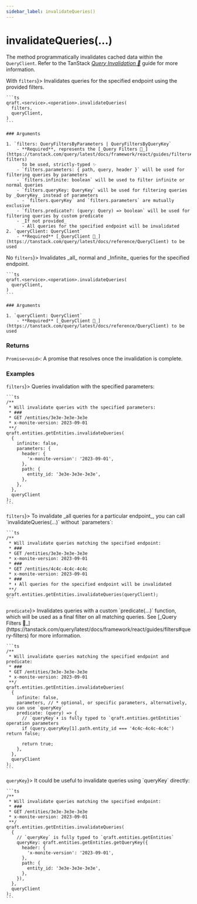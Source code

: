 ```yaml
---
sidebar_label: invalidateQueries()
---
```



# invalidateQueries(...)

The method programmatically invalidates cached data within the `QueryClient`.
Refer to the TanStack [_Query Invalidation 🌴_](https://tanstack.com/query/latest/docs/framework/react/guides/query-invalidation)
guide for more information.

<Tabs>
  <TabItem value="with-filters" label={<span style={{verticalAlign: "middle"}}>With <code>filters</code></span>}>
    Invalidates queries for the specified endpoint using the provided filters.

    ```ts
    qraft.<service>.<operation>.invalidateQueries(
      filters,
      queryClient,
    )
    ```

    ### Arguments

    1. `filters: QueryFiltersByParameters | QueryFiltersByQueryKey`
        - **Required**, represents the [_Query Filters 🌴_](https://tanstack.com/query/latest/docs/framework/react/guides/filters#query-filters)
          to be used, strictly-typed ✨
        - `filters.parameters: { path, query, header }` will be used for filtering queries by parameters
        - `filters.infinite: boolean` will be used to filter infinite or normal queries
        - `filters.queryKey: QueryKey` will be used for filtering queries by _QueryKey_ instead of parameters
          - `filters.queryKey` and `filters.parameters` are mutually exclusive
        - `filters.predicate?: (query: Query) => boolean` will be used for filtering queries by custom predicate
        - _If not provided_
          - All queries for the specified endpoint will be invalidated
    2. `queryClient: QueryClient`
        - **Required** [_QueryClient 🌴_](https://tanstack.com/query/latest/docs/reference/QueryClient) to be used
  </TabItem>
  <TabItem value="without-filters" label={<span style={{verticalAlign: "middle"}}>No <code style={{textDecoration: 'line-through'}}>filters</code></span>}>
    Invalidates _all_ normal and _Infinite_ queries for the specified endpoint.

    ```ts
    qraft.<service>.<operation>.invalidateQueries(
      queryClient,
    )
    ```

    ### Arguments

    1. `queryClient: QueryClient`
        - **Required** [_QueryClient 🌴_](https://tanstack.com/query/latest/docs/reference/QueryClient) to be used
  </TabItem>
</Tabs>

### Returns

`Promise<void>`: A promise that resolves once the invalidation is complete.

### Examples

<Tabs>
  <TabItem value="with-filters" label={<span style={{verticalAlign: "middle"}}><code>filters</code></span>}>
    Queries invalidation with the specified parameters:

    ```ts
    /**
     * Will invalidate queries with the specified parameters:
     * ###
     * GET /entities/3e3e-3e3e-3e3e
     * x-monite-version: 2023-09-01
     **/
    qraft.entities.getEntities.invalidateQueries(
      {
        infinite: false,
        parameters: {
          header: {
            'x-monite-version': '2023-09-01',
          },
          path: {
            entity_id: '3e3e-3e3e-3e3e',
          },
        },
      },
      queryClient
    );
    ```
  </TabItem>
  <TabItem value="without-filters" label={<span style={{verticalAlign: "middle"}}><code style={{textDecoration: 'line-through'}}>filters</code></span>}>
    To invalidate _all queries for a particular endpoint_, you can call `invalidateQueries(...)` without `parameters`:

    ```ts
    /**
     * Will invalidate queries matching the specified endpoint:
     * ###
     * GET /entities/3e3e-3e3e-3e3e
     * x-monite-version: 2023-09-01
     * ###
     * GET /entities/4c4c-4c4c-4c4c
     * x-monite-version: 2023-09-01
     * ###
     * ⬇︎ All queries for the specified endpoint will be invalidated
     **/
    qraft.entities.getEntities.invalidateQueries(queryClient);
    ```
  </TabItem>
  <TabItem value="with-predicate" label={<span style={{verticalAlign: "middle"}}><code>predicate</code></span>}>
    Invalidates queries with a custom `predicate(...)` function,
    which will be used as a final filter on all matching queries.
    See [_Query Filters 🌴_](https://tanstack.com/query/latest/docs/framework/react/guides/filters#query-filters)
    for more information.

    ```ts
    /**
     * Will invalidate queries matching the specified endpoint and predicate:
     * ###
     * GET /entities/3e3e-3e3e-3e3e
     * x-monite-version: 2023-09-01
     **/
    qraft.entities.getEntities.invalidateQueries(
      {
        infinite: false,
        parameters, // * optional, or specific parameters, alternatively, you can use `queryKey`
        predicate: (query) => {
          // `queryKey`⬇︎ is fully typed to `qraft.entities.getEntities` operation parameters
          if (query.queryKey[1].path.entity_id === '4c4c-4c4c-4c4c') return false;

          return true;
        },
      },
      queryClient
    );
    ```
  </TabItem>
  <TabItem value="with-query-key" label={<span style={{verticalAlign: "middle"}}><code>queryKey</code></span>}>
    It could be useful to invalidate queries using `queryKey` directly:

    ```ts
    /**
     * Will invalidate queries matching the specified endpoint:
     * ###
     * GET /entities/3e3e-3e3e-3e3e
     * x-monite-version: 2023-09-01
     **/
    qraft.entities.getEntities.invalidateQueries(
      {
        // `queryKey` is fully typed to `qraft.entities.getEntities`
        queryKey: qraft.entities.getEntities.getQueryKey({
          header: {
            'x-monite-version': '2023-09-01',
          },
          path: {
            entity_id: '3e3e-3e3e-3e3e',
          },
        }),
      },
      queryClient
    );
    ```
  </TabItem>
</Tabs>
